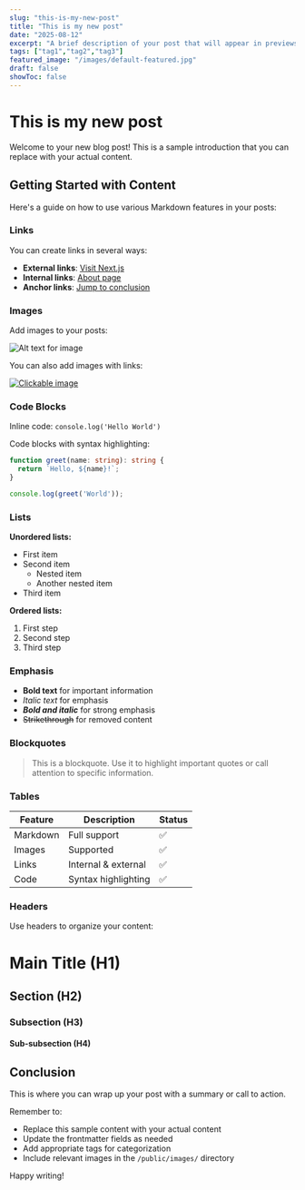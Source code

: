 ```yaml
---
slug: "this-is-my-new-post"
title: "This is my new post"
date: "2025-08-12"
excerpt: "A brief description of your post that will appear in previews and summaries."
tags: ["tag1","tag2","tag3"]
featured_image: "/images/default-featured.jpg"
draft: false
showToc: false
---
```


# This is my new post

Welcome to your new blog post! This is a sample introduction that you can replace with your actual content.

## Getting Started with Content

Here's a guide on how to use various Markdown features in your posts:

### Links

You can create links in several ways:

- **External links**: [Visit Next.js](https://nextjs.org)
- **Internal links**: [About page](/about)
- **Anchor links**: [Jump to conclusion](#conclusion)

### Images

Add images to your posts:

![Alt text for image](/images/optionalrule-escaping-fireball.png)

You can also add images with links:

[![Clickable image](/images/optionalrule-escaping-wound.png)](https://optionalrule.com)

### Code Blocks

Inline code: `console.log('Hello World')`

Code blocks with syntax highlighting:

```typescript
function greet(name: string): string {
  return `Hello, ${name}!`;
}

console.log(greet('World'));
```

### Lists

**Unordered lists:**
- First item
- Second item
  - Nested item
  - Another nested item
- Third item

**Ordered lists:**
1. First step
2. Second step
3. Third step

### Emphasis

- **Bold text** for important information
- *Italic text* for emphasis
- ***Bold and italic*** for strong emphasis
- ~~Strikethrough~~ for removed content

### Blockquotes

> This is a blockquote. Use it to highlight important quotes or call attention to specific information.

### Tables

| Feature | Description | Status |
|---------|-------------|--------|
| Markdown | Full support | ✅ |
| Images | Supported | ✅ |
| Links | Internal & external | ✅ |
| Code | Syntax highlighting | ✅ |

### Headers

Use headers to organize your content:

# Main Title (H1)
## Section (H2)
### Subsection (H3)
#### Sub-subsection (H4)

## Conclusion

This is where you can wrap up your post with a summary or call to action.

Remember to:
- Replace this sample content with your actual content
- Update the frontmatter fields as needed
- Add appropriate tags for categorization
- Include relevant images in the `/public/images/` directory

Happy writing!
